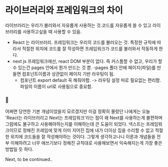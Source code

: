 # 라이브러리와 프레임워크의 차이

라이브러리는 우리가 불러와서 자유롭게 사용하는 것.코드를 자유롭게 쓸 수 있고 라이브러리를 사용하고싶을 때 사용할 수 있음.

- React 는 라이브러리.
  프레임워크는 우리의 코드를 불러오는 것. 특정한 규칙에 따라서 적절한 위치에 코드를 잘 작성하면 프레임워크가 코드를 불러와서 작동하게 한다.
- next js 프레임워크에선, react DOM 부분이 없다. 즉 커스톰할 수 없고, 우리가 할 수 있는건 pages 안에서 뭔가 만드는 것 뿐.
  -pages 폴더 안에 페이지(파일)를 만들면 컴포넌트이름과 상관없이 페이지 기반 라우팅이 됨.
  - 컴포넌트 export default 꼭 해줘야함.
    -> 라우팅 설정 따로 필요없는 편리함. 파일의 이름이 url로 사용됨으로 중요함.

### 📝

어쩌면 당연한 기본 개념이었을지 모르겠지만 이걸 정확히 몰랐던 나에게는 오늘 'React는 라이브러리고 Next는 프레임워크'라는 점이 왜 Next를 사용하는게 불편하며 그럼에도 불구하고 사용해야하는지를 이해하는데 큰 도움이 되었다.
넥스트는 프레임워크이므로 정해진 프레임에 맞게 이미 지어진 집에 내가 더이상 집을 수리할 수 없고 적절한 위치에 코드들을 잘 작성해야하는 것이다.
그렇게 생각하고나니 이론과 개념들을 전부 이해하려고 너무 애쓰기보다 정해진 규칙대로 사용해보면서 익숙해지는게 가장 좋은 방법일 듯 하다.

Next, to be continued..
